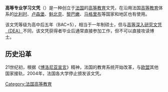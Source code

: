 {{Unreferenced|time=2021-01-02T06:56:41+00:00}}
'''高等专业学习文凭'''（{{lang-fr|diplôme d'études supérieures spécialisées；缩写：'''DESS'''或DipESS}}）是一种创立于[[法国|法国]]的[[高等教育|高等教育]]文凭，在沿用法国[[高等教育|高等教育]]体系的[[比利时|比利时]]、[[卢森堡|卢森堡]]、[[魁北克|魁北克]]、[[黎巴嫩|黎巴嫩]]、[[马格里布|马格里布]]等国家和地区也有使用。

该文凭等级为高中后五年（BAC+5），相当于一年制硕士，但与[[高等深入研究文凭|高等深入研究文凭（DEA）]]不同，该文凭获得者毕业后通常直接参加工作，但不可以直接攻读博士。

==历史沿革==
21世纪初，根据《[[博洛尼亚宣言|博洛尼亚宣言]]》精神，法国的教育系统开始改革，与[[欧盟|欧盟]]其他国家接轨，2004年，法国各大学停止颁发该文凭。

{{学位}}

[[Category:法国高等教育|Category:法国高等教育]]